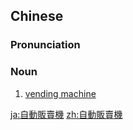 {{also|自動販売機|自动贩卖机}}
==Chinese==
{{zh-forms|s=自动贩卖机|type=221}}

===Pronunciation===
{{zh-pron
|m=zìdòng-fànmàijī
|cat=n
}}

===Noun===
{{zh-noun}}

# [[vending machine]]

[[ja:自動販賣機]]
[[zh:自動販賣機]]